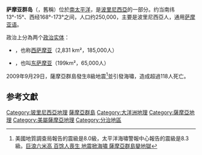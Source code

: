 {{noteTA|G1=地震}}
{{Infobox islands
| name             = 萨摩亚群岛
| native name      = Samoan Islands
| native name link = 英语
| native_name_lang = en
| nickname         = 
| image name       = Olosega Aerial AKK.jpg
| image caption    = 
| map image        = Samoa islands 2002.gif
| location         = [[南太平洋|南太平洋]]
| coordinates      = 
| archipelago      = [[波利尼西亚|波利尼西亚]]
| total islands    = 
| major islands    = 
| area_km2         = 3,030
| highest mount    = [[最高峰|最高峰]]
| elevation m      = 1,858
| country          = {{flag|Samoa}}
| country largest city              = [[阿皮亚|阿皮亚]]
| country largest city population   = 38,800
| country 1                         = {{flag|American Samoa}}
| country 1 largest city            = [[塔富纳|塔富纳]]
| country 1 largest city population = 9,756
| population       = 249,839
| population as of = 2012
| density km2      = 
| ethnic groups    = 
}}
'''萨摩亚群岛'''（{{lang-en|Samoan Islands 或 Samoa Islands}}，舊稱{{lang|en|Navigators' Islands}}）位於[[南太平洋|南太平洋]]，是[[波里尼西亞|波里尼西亞]]的一部分。约当南纬13°-15°、西经168°-173°之间，人口约250,000，主要是波里尼西亞人，通用[[萨摩亚语|萨摩亚语]]。
 
政治上分為两个[[政治实体|政治实体]]：
* {{flag|萨摩亚}} ，也称[[西萨摩亚|西萨摩亚]]（2,831 km²，185,000人）
* {{flag|美屬薩摩亞}} ，也叫[[东萨摩亚|东萨摩亚]]（199km²，65,000人）

2009年9月29日，薩摩亞群島發生8級地震<ref>美國地質調查局報告的震級是8.0級，太平洋海嘯警報中心報告的震級是8.3級。[http://dailynews.sina.com/bg/news/int/singtao/20090930/0513716939.html 巨浪六米高 百馀人喪生 地震掀海嘯 薩摩亞群島變地獄]</ref>並引發海嘯，造成超過118人死亡。

== 参考文獻 ==
<div class="references-small">
<references />
</div>

{{Pacific Islands}}
{{民族統一主義}}
{{Authority control}}

{{Coord|14|16|S|171|12|W|type:isle|display=title}}
{{DEFAULTSORT:Samoa}}
[[Category:玻里尼西亞地理|Category:玻里尼西亞地理]]
[[Category:薩摩亞群島|]]
[[Category:大洋洲地理|Category:大洋洲地理]]
[[Category:薩摩亞地理|Category:薩摩亞地理]]
[[Category:美屬薩摩亞地理|Category:美屬薩摩亞地理]]
[[Category:分治地區|Category:分治地區]]